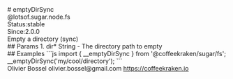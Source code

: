 <div class="docmap-mdx">
# emptyDirSync
<div class="_namespace">@lotsof.sugar.node.fs</div>
<div class="_metas">
<div class="_status"><span class="_status-label">Status:</span><span class="_status-value -stable">stable</span></div>
<div class="_since"><span class="_since-label">Since:</span><span class="_since-value">2.0.0</span></div>
</div>
<div class="_description">
Empty a directory (sync)
</div>
<div class="_params">
## Params
1. <span class="_name">dir<span class="_required">*</span></span><span class="_default"></span> <span class="_type">String</span>
   - The directory path to empty
</div>
<div class="_examples">
## Examples
```js
import { __emptyDirSync } from '@coffeekraken/sugar/fs';
__emptyDirSync('my/cool/directory');
```
</div>
<div class="_author">
<span class="_name">Olivier Bossel</span>
<span class="_email">olivier.bossel@gmail.com</span>
<a href="https://coffeekraken.io" target="_blank" class="_url">https://coffeekraken.io</a>
</div>
</div>